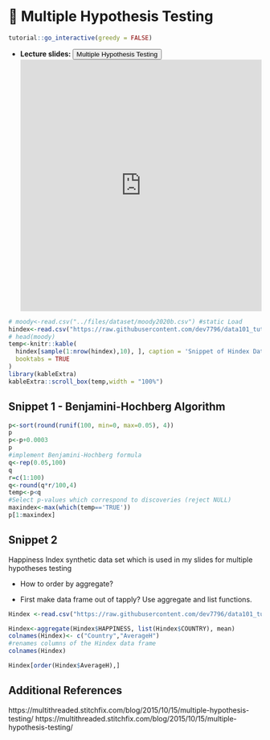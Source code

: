 # 🔖 Multiple Hypothesis Testing {#Mtest}

<script src="files/js/dcl.js"></script>
<link rel="stylesheet" href="https://maxcdn.bootstrapcdn.com/bootstrap/3.4.1/css/bootstrap.min.css">
<script src="https://maxcdn.bootstrapcdn.com/bootstrap/3.4.1/js/bootstrap.min.js"></script>
<script src="//ajax.googleapis.com/ajax/libs/jquery/1.8.3/jquery.min.js"> </script>

```r
tutorial::go_interactive(greedy = FALSE)

```

- **Lecture slides: **     <button class="btn btn-primary" data-toggle="collapse" data-target="#MPT12"> Multiple Hypothesis Testing</button> 
<div id="MPT12" class="collapse">
<embed src="https://docs.google.com/presentation/d/1dCbhnuGMsXYJEltQXUfPhl8dCTAqJWCZ0xI-0IhnxAc/edit?usp=sharing" width="100%" height="500px"></embed>
</div>

```r
# moody<-read.csv("../files/dataset/moody2020b.csv") #static Load
hindex<-read.csv("https://raw.githubusercontent.com/dev7796/data101_tutorial/main/files/dataset/Hindex.csv") #web load
# head(moody)
temp<-knitr::kable(
  hindex[sample(1:nrow(hindex),10), ], caption = 'Snippet of Hindex Dataset',
  booktabs = TRUE
)
library(kableExtra)
kableExtra::scroll_box(temp,width = "100%")
```

## Snippet 1 - Benjamini-Hochberg Algorithm

```r
p<-sort(round(runif(100, min=0, max=0.05), 4))
p
p<-p+0.0003
p
#implement Benjamini-Hochberg formula
q<-rep(0.05,100)
q
r=c(1:100)
q<-round(q*r/100,4)
temp<-p<q
#Select p-values which correspond to discoveries (reject NULL)
maxindex<-max(which(temp=='TRUE'))
p[1:maxindex]
```

## Snippet 2

Happiness Index synthetic data set which is used in my slides for multiple hypotheses testing

- How to order by aggregate?

- First make data frame out of tapply? Use  aggregate  and list functions.

```r
Hindex <-read.csv("https://raw.githubusercontent.com/dev7796/data101_tutorial/main/files/dataset/Hindex.csv") #web load

Hindex<-aggregate(Hindex$HAPPINESS, list(Hindex$COUNTRY), mean)
colnames(Hindex)<- c("Country","AverageH")
#renames columns of the Hindex data frame
colnames(Hindex)

Hindex[order(Hindex$AverageH),]
```

## Additional References 

https://multithreaded.stitchfix.com/blog/2015/10/15/multiple-hypothesis-testing/
https://multithreaded.stitchfix.com/blog/2015/10/15/multiple-hypothesis-testing/
